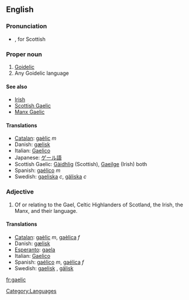 {{see|gaèlic}}
==English==

===Pronunciation===
*{{IPA|/geɪlɪk/}}, {{IPA|/gælɪk/}} for Scottish

===Proper noun===
{{en-proper noun}}

# [[Goidelic]]
# Any Goidelic language

====See also====
*[[Irish]]
*[[Scottish Gaelic]]
*[[Manx Gaelic]]

====Translations====
{{rfc-trans}}
*[[Catalan]]: [[gaèlic]] ''m''
*Danish: [[gælisk]]
*Italian: [[Gaelico]]
*Japanese: [[ゲール語]]
*Scottish Gaelic: [[Gàidhlig]] (Scottish), [[Gaeilge]] (Irish) both {{f}}
*Spanish: [[gaélico]] ''m''
*Swedish: [[gaeliska]] ''c'', [[gäliska]] ''c''

===Adjective===
{{en-adj|-}}

# Of or relating to the Gael, Celtic Highlanders of Scotland, the Irish, the Manx, and their language.

====Translations====
*[[Catalan]]: [[gaèlic]] ''m'', [[gaèlica]] ''f''
*Danish: [[gælisk]]
*[[Esperanto]]: [[gaela]]
*Italian: [[Gaelico]]
*Spanish: [[gaélico]] ''m'', [[gaélica]] ''f''
*Swedish: [[gaelisk]] , [[gälisk]]

[[fr:gaelic]]
[[Category:Languages]]